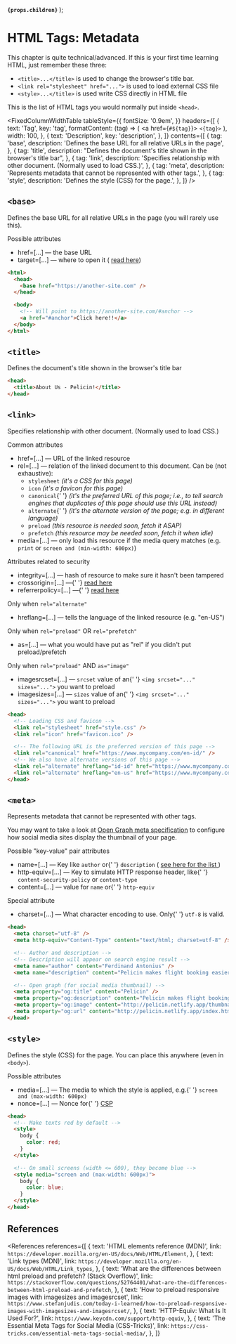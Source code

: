 
<MetadataConfigurer title="HTML Tags: Metadata" dateCreated="2021-01-20" />

  <strong>
    <code>{props.children}</code>
  </strong>
);

# HTML Tags: Metadata

<NoteBox type="info">
  <p>
    This chapter is quite technical/advanced. If this is your first time learning HTML, just
    remember these three:
  </p>
  <ul>
    <li>
      <code style={{ fontWeight: 'bold' }}>&lt;title&gt;...&lt;/title&gt;</code> is used to change
      the browser's title bar.
    </li>
    <li>
      <code style={{ fontWeight: 'bold' }}>&lt;link rel="stylesheet" href="..."&gt;</code> is used
      to load external CSS file
    </li>
    <li>
      <code style={{ fontWeight: 'bold' }}>&lt;style&gt;...&lt;/title&gt;</code> is used write CSS
      directly in HTML file
    </li>
  </ul>
</NoteBox>

This is the list of HTML tags you would normally put inside `<head>`.

<FixedColumnWidthTable
  tableStyle={{
    fontSize: '0.9em',
  }}
  headers={[
    {
      text: 'Tag',
      key: 'tag',
      formatContent: (tag) => (
        <a href={`#${tag}`}>
          <code>&lt;{tag}&gt;</code>
        </a>
      ),
      width: 100,
    },
    {
      text: 'Description',
      key: 'description',
    },
  ]}
  contents={[
    {
      tag: 'base',
      description: 'Defines the base URL for all relative URLs in the page',
    },
    {
      tag: 'title',
      description: "Defines the document's title shown in the browser's title bar",
    },
    {
      tag: 'link',
      description: 'Specifies relationship with other document. (Normally used to load CSS.)',
    },
    {
      tag: 'meta',
      description: 'Represents metadata that cannot be represented with other tags.',
    },
    {
      tag: 'style',
      description: 'Defines the style (CSS) for the page.',
    },
  ]}
/>

## `<base>`

Defines the base URL for all relative URLs in the page (you will rarely use this).

<Badge color="blue">Possible attributes</Badge>
<ul>
  <li>
    <Attribute>href=[...]</Attribute> &mdash; the base URL
  </li>
  <li>
    <Attribute>target=[...]</Attribute> &mdash; where to open it (
    <a href="/web/html/html-attributes-recurring#target">read here</a>)
  </li>
</ul>

```html
<html>
  <head>
    <base href="https://another-site.com" />
  </head>

  <body>
    <!-- Will point to https://another-site.com/#anchor -->
    <a href="#anchor">Click here!!</a>
  </body>
</html>
```

## `<title>`

Defines the document's title shown in the browser's title bar

```html
<head>
  <title>About Us - Pelicin!</title>
</head>
```

## `<link>`

Specifies relationship with other document. (Normally used to load CSS.)

<Badge color="blue">Common attributes</Badge>
<ul>
  <li>
    <Attribute>href=[...]</Attribute> &mdash; URL of the linked resource
  </li>
  <li>
    <Attribute>rel=[...]</Attribute> &mdash; relation of the linked document to this document. Can
    be (not exhaustive):
    <ul>
      <li>
        <code>stylesheet</code> <i>(it's a CSS for this page)</i>
      </li>
      <li>
        <code>icon</code> <i>(it's a favicon for this page)</i>
      </li>
      <li>
        <code>canonical</code>{' '}
        <i>
          (it's the preferred URL of this page; i.e., to tell search engines that duplicates of this
          page should use this URL instead)
        </i>
      </li>
      <li>
        <code>alternate</code>{' '}
        <i>(it's the alternate version of the page; e.g. in different language)</i>
      </li>
      <li>
        <code>preload</code> <i>(this resource is needed soon, fetch it ASAP)</i>
      </li>
      <li>
        <code>prefetch</code> <i>(this resource may be needed soon, fetch it when idle)</i>
      </li>
    </ul>
  </li>
  <li>
    <Attribute>media=[...]</Attribute> &mdash; only load this resource if the media query matches
    (e.g. <code>print</code> or <code>screen and (min-width: 600px)</code>)
  </li>
</ul>

<Badge color="blue">Attributes related to security</Badge>
<ul>
  <li>
    <Attribute>integrity=[...]</Attribute> &mdash; hash of resource to make sure it hasn't been
    tampered
  </li>
  <li>
    <Attribute>crossorigin=[...]</Attribute> &mdash;{' '}
    <a href="/web/html/html-attributes-recurring#crossorigin"> read here</a>
  </li>
  <li>
    <Attribute>referrerpolicy=[...]</Attribute> &mdash;{' '}
    <a href="web/html/html-attributes-recurring#referrerpolicy"> read here</a>
  </li>
</ul>

<Badge color="blue">
  Only when <code>rel="alternate"</code>
</Badge>
<ul>
  <li>
    <Attribute>hreflang=[...]</Attribute> &mdash; tells the language of the linked resource (e.g.
    "en-US")
  </li>
</ul>

<Badge color="blue">
  Only when <code>rel="preload"</code> OR <code>rel="prefetch"</code>
</Badge>
<ul>
  <li>
    <Attribute>as=[...]</Attribute> &mdash; what you would have put as "rel" if you didn't put
    preload/prefetch
  </li>
</ul>

<Badge color="blue">
  Only when <code>rel="preload"</code> AND <code>as="image"</code>
</Badge>
<ul>
  <li>
    <Attribute>imagesrcset=[...]</Attribute> &mdash; <code>srcset</code> value of an{' '}
    <code>&lt;img srcset="..." sizes="..."&gt;</code> you want to preload
  </li>
  <li>
    <Attribute>imagesizes=[...]</Attribute> &mdash; <code>sizes</code> value of an{' '}
    <code>&lt;img srcset="..." sizes="..."&gt;</code> you want to preload
  </li>
</ul>

```html
<head>
  <!-- Loading CSS and favicon -->
  <link rel="stylesheet" href="style.css" />
  <link rel="icon" href="favicon.ico" />

  <!-- The following URL is the preferred version of this page -->
  <link rel="canonical" href="https://www.mycompany.com/en-id/" />
  <!-- We also have alternate versions of this page -->
  <link rel="alternate" hreflang="id-id" href="https://www.mycompany.com/id-id/" />
  <link rel="alternate" hreflang="en-us" href="https://www.mycompany.com/en-us/" />
</head>
```

## `<meta>`

Represents metadata that cannot be represented with other tags.

You may want to take a look at [Open Graph meta specification](https://css-tricks.com/essential-meta-tags-social-media/)
to configure how social media sites display the thumbnail of your page.

<Badge color="blue">Possible "key-value" pair attributes</Badge>

<ul>
  <li>
    <Attribute>name=[...]</Attribute> &mdash; Key like <code>author</code> or{' '}
    <code>description</code> (
    <a href="https://developer.mozilla.org/en-US/docs/Web/HTML/Element/meta/name">
      see here for the list
    </a>
    )
  </li>
  <li>
    <Attribute>http-equiv=[...]</Attribute> &mdash; Key to simulate HTTP response header, like{' '}
    <code>content-security-policy</code> or <code>content-type</code>
  </li>
  <li>
    <Attribute>content=[...]</Attribute> &mdash; value for <code>name</code> or{' '}
    <code>http-equiv</code>
  </li>
</ul>

<Badge color="blue">Special attribute</Badge>

<ul>
  <li>
    <Attribute>charset=[...]</Attribute> &mdash; What character encoding to use. Only{' '}
    <code>utf-8</code> is valid.
  </li>
</ul>

```html
<head>
  <meta charset="utf-8" />
  <meta http-equiv="Content-Type" content="text/html; charset=utf-8" />

  <!-- Author and description -->
  <!-- Description will appear on search engine result -->
  <meta name="author" content="Ferdinand Antonius" />
  <meta name="description" content="Pelicin makes flight booking easier" />

  <!-- Open graph (for social media thumbnail) -->
  <meta property="og:title" content="Pelicin" />
  <meta property="og:description" content="Pelicin makes flight booking easier." />
  <meta property="og:image" content="http://pelicin.netlify.app/thumbnail.jpg" />
  <meta property="og:url" content="http://pelicin.netlify.app/index.html" />
</head>
```

## `<style>`

Defines the style (CSS) for the page. You can place this anywhere (even in `<body>`).

<Badge color="blue">Possible attributes</Badge>

<ul>
  <li>
    <Attribute>media=[...]</Attribute> &mdash; The media to which the style is applied, e.g.{' '}
    <code>screen and (max-width: 600px)</code>
  </li>
  <li>
    <Attribute>nonce=[...]</Attribute> &mdash; Nonce for{' '}
    <a href="https://developer.mozilla.org/en-US/docs/Web/HTTP/Headers/Content-Security-Policy">
      CSP
    </a>
  </li>
</ul>

<!-- prettier-ignore -->
```html
<head>
  <!-- Make texts red by default -->
  <style>
    body {
      color: red;
    }
  </style>

  <!-- On small screens (width <= 600), they become blue -->
  <style media="screen and (max-width: 600px)">
    body {
      color: blue;
    }
  </style>
</head>
```

## References

<References
  references={[
    {
      text: 'HTML elements reference (MDN)',
      link: `https://developer.mozilla.org/en-US/docs/Web/HTML/Element`,
    },
    {
      text: 'Link types (MDN)',
      link: `https://developer.mozilla.org/en-US/docs/Web/HTML/Link_types`,
    },
    {
      text: 'What are the differences between html preload and prefetch? (Stack Overflow)',
      link: `https://stackoverflow.com/questions/52764401/what-are-the-differences-between-html-preload-and-prefetch`,
    },
    {
      text: 'How to preload responsive images with imagesizes and imagesrcset',
      link: `https://www.stefanjudis.com/today-i-learned/how-to-preload-responsive-images-with-imagesizes-and-imagesrcset/`,
    },
    {
      text: 'HTTP-Equiv: What Is It Used For?',
      link: `https://www.keycdn.com/support/http-equiv`,
    },
    {
      text: 'The Essential Meta Tags for Social Media (CSS-Tricks)',
      link: `https://css-tricks.com/essential-meta-tags-social-media/`,
    },
  ]}
></References>
